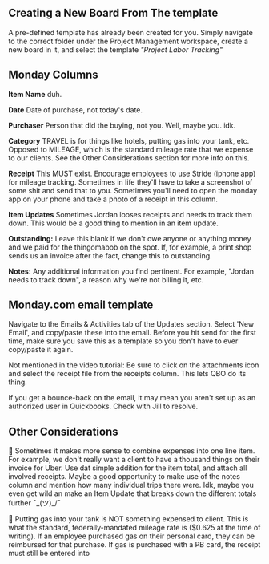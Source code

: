 ## Creating a New Board From The template

A pre-defined template has already been created for you. Simply navigate to the correct folder under the Project Management workspace, create a new board in it, and select the template _"Project Labor Tracking"_

## Monday Columns

**Item Name**
duh.

**Date**
Date of purchase, not today's date.

**Purchaser**
Person that did the buying, not you. Well, maybe you. idk.

**Category**
TRAVEL is for things like hotels, putting gas into your tank, etc. Opposed to MILEAGE, which is the standard mileage rate that we expense to our clients. See the Other Considerations section for more info on this.

**Receipt**
This MUST exist. Encourage employees to use Stride (iphone app) for mileage tracking. Sometimes in life they'll have to take a screenshot of some shit and send that to you. Sometimes you'll need to open the monday app on your phone and take a photo of a receipt in this column.

**Item Updates**
Sometimes Jordan looses receipts and needs to track them down. This would be a good thing to mention in an item update.

**Outstanding:**
Leave this blank if we don't owe anyone or anything money and we paid for the thingomabob on the spot. If, for example, a print shop sends us an invoice after the fact, change this to outstanding.

**Notes:**
Any additional information you find pertinent. For example, "Jordan needs to track down", a reason why we're not billing it, etc.

## Monday.com email template

Navigate to the Emails & Activities tab of the Updates section. Select 'New Email', and copy/paste these into the email. Before you hit send for the first time, make sure you save this as a template so you don't have to ever copy/paste it again.

Not mentioned in the video tutorial: Be sure to click on the attachments icon and select the receipt file from the receipts column. This lets QBO do its thing.

If you get a bounce-back on the email, it may mean you aren't set up as an authorized user in Quickbooks. Check with Jill to resolve.

## Other Considerations

👀 Sometimes it makes more sense to combine expenses into one line item. For example, we don't really want a client to have a thousand things on their invoice for Uber. Use dat simple addition for the item total, and attach all involved receipts. Maybe a good opportunity to make use of the notes column and mention how many individual trips there were. Idk, maybe you even get wild an make an Item Update that breaks down the different totals further ¯\_(ツ)\_/¯

👀 Putting gas into your tank is NOT something expensed to client. This is what the standard, federally-mandated mileage rate is ($0.625 at the time of writing). If an employee purchased gas on their personal card, they can be reimbursed for that purchase. If gas is purchased with a PB card, the receipt must still be entered into
